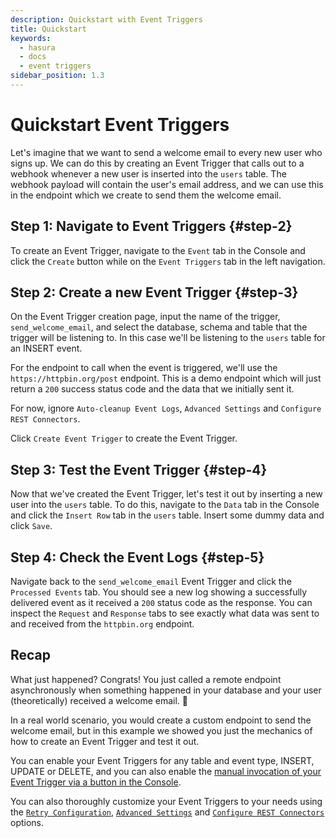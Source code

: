 ```yaml
---
description: Quickstart with Event Triggers
title: Quickstart
keywords:
  - hasura
  - docs
  - event triggers
sidebar_position: 1.3
---
```



# Quickstart Event Triggers

Let's imagine that we want to send a welcome email to every new user who signs up. We can do this by creating an Event
Trigger that calls out to a webhook whenever a new user is inserted into the `users` table. The webhook payload will
contain the user's email address, and we can use this in the endpoint which we create to send them the welcome email.

<SampleAppBlock />

## Step 1: Navigate to Event Triggers {#step-2}

To create an Event Trigger, navigate to the `Event` tab in the Console and click the `Create` button while on the
`Event Triggers` tab in the left navigation.

<Thumbnail src="/img/event-triggers/event-triggers_main-screen_2-19-0.png" alt="Click create for new Action" />

## Step 2: Create a new Event Trigger {#step-3}

On the Event Trigger creation page, input the name of the trigger, `send_welcome_email`, and select the database, schema
and table that the trigger will be listening to. In this case we'll be listening to the `users` table for an INSERT
event.

For the endpoint to call when the event is triggered, we'll use the `https://httpbin.org/post` endpoint. This is a demo
endpoint which will just return a `200` success status code and the data that we initially sent it.

For now, ignore `Auto-cleanup Event Logs`, `Advanced Settings` and `Configure REST Connectors`.

Click `Create Event Trigger` to create the Event Trigger.

<Thumbnail src="/img/event-triggers/event-triggers_create-event-trigger_2-19-0.png" alt="Click create for new Action" />

## Step 3: Test the Event Trigger {#step-4}

Now that we've created the Event Trigger, let's test it out by inserting a new user into the `users` table. To do this,
navigate to the `Data` tab in the Console and click the `Insert Row` tab in the `users` table. Insert some dummy data
and click `Save`.

<Thumbnail
  src="/img/event-triggers/event-triggers_insert-user-dummy-data_2-19-0.png"
  alt="Click create for new Action"
/>

## Step 4: Check the Event Logs {#step-5}

Navigate back to the `send_welcome_email` Event Trigger and click the `Processed Events` tab. You should see a new log
showing a successfully delivered event as it received a `200` status code as the response. You can inspect the `Request`
and `Response` tabs to see exactly what data was sent to and received from the `httpbin.org` endpoint.

<Thumbnail src="/img/event-triggers/event-triggers_processed-events_2-19-0.png" alt="Click create for new Action" />

## Recap

What just happened? Congrats! You just called a remote endpoint asynchronously when something happened in your database
and your user (theoretically) received a welcome email. 🎉

In a real world scenario, you would create a custom endpoint to send the welcome email, but in this example we showed
you just the mechanics of how to create an Event Trigger and test it out.

You can enable your Event Triggers for any table and event type, INSERT, UPDATE or DELETE, and you can also enable the
[manual invocation of your Event Trigger via a button in the Console](/event-triggers/invoke-trigger-manually.mdx).

You can also thoroughly customize your Event Triggers to your needs using the
[`Retry Configuration`](/event-triggers/create-trigger.mdx/#retry-logic),
[`Advanced Settings`](/event-triggers/create-trigger.mdx#advanced-settings) and
[`Configure REST Connectors`](/event-triggers/rest-connectors.mdx) options.

